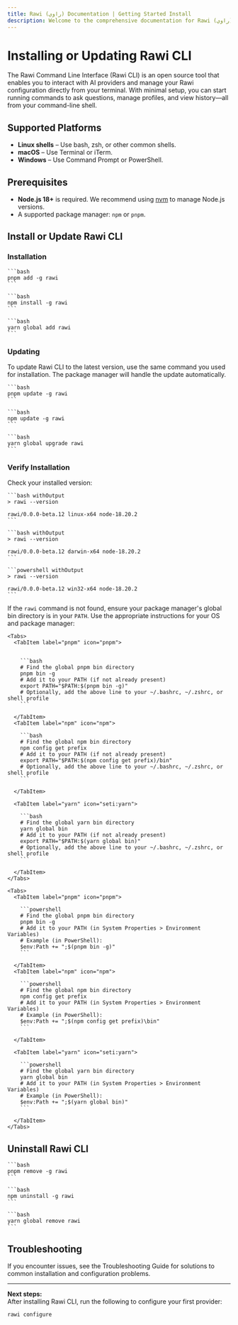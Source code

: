 ```yaml
---
title: Rawi (راوي) Documentation | Getting Started Install
description: Welcome to the comprehensive documentation for Rawi (راوي), a developer-friendly AI-powered CLI tool for your terminal.
---
```



<Clarity />

# Installing or Updating Rawi CLI

The Rawi Command Line Interface (Rawi CLI) is an open source tool that enables you to interact with AI providers and manage your Rawi configuration directly from your terminal. With minimal setup, you can start running commands to ask questions, manage profiles, and view history—all from your command-line shell.

## Supported Platforms

- **Linux shells** – Use bash, zsh, or other common shells.
- **macOS** – Use Terminal or iTerm.
- **Windows** – Use Command Prompt or PowerShell.

## Prerequisites

- **Node.js 18+** is required. We recommend using [nvm](https://github.com/nvm-sh/nvm) to manage Node.js versions.
- A supported package manager: `npm` or `pnpm`.

## Install or Update Rawi CLI

### Installation

<Tabs>
  <TabItem label="pnpm" icon="pnpm">

    ```bash
    pnpm add -g rawi
    ```

  </TabItem>
  <TabItem label="npm" icon="npm">

    ```bash
    npm install -g rawi
    ```

  </TabItem>
  <TabItem label="yarn" icon="seti:yarn">

    ```bash
    yarn global add rawi
    ```

  </TabItem>
</Tabs>

### Updating

To update Rawi CLI to the latest version, use the same command you used for installation. The package manager will handle the update automatically.

<Tabs>
  <TabItem label="pnpm" icon="pnpm">

    ```bash
    pnpm update -g rawi
    ```

  </TabItem>
  <TabItem label="npm" icon="npm">

    ```bash
    npm update -g rawi
    ```

  </TabItem>
  <TabItem label="yarn" icon="seti:yarn">

    ```bash
    yarn global upgrade rawi
    ```

  </TabItem>
</Tabs>

### Verify Installation

Check your installed version:

<Tabs>
  <TabItem label="Linux" icon="linux">

    ```bash withOutput
    > rawi --version

    rawi/0.0.0-beta.12 linux-x64 node-18.20.2
    ```

  </TabItem>
  <TabItem label="macOS">

    ```bash withOutput
    > rawi --version

    rawi/0.0.0-beta.12 darwin-x64 node-18.20.2
    ```

  </TabItem>
  <TabItem label="Windows" icon="seti:windows">

    ```powershell withOutput
    > rawi --version

    rawi/0.0.0-beta.12 win32-x64 node-18.20.2
    ```

  </TabItem>
</Tabs>

If the `rawi` command is not found, ensure your package manager's global bin directory is in your `PATH`. Use the appropriate instructions for your OS and package manager:

<Tabs>

  <TabItem label="Linux/macOS - Global Bin" icon="linux">

    <Tabs>
      <TabItem label="pnpm" icon="pnpm">


        ```bash
        # Find the global pnpm bin directory
        pnpm bin -g
        # Add it to your PATH (if not already present)
        export PATH="$PATH:$(pnpm bin -g)"
        # Optionally, add the above line to your ~/.bashrc, ~/.zshrc, or shell profile
        ```

      </TabItem>
      <TabItem label="npm" icon="npm">

        ```bash
        # Find the global npm bin directory
        npm config get prefix
        # Add it to your PATH (if not already present)
        export PATH="$PATH:$(npm config get prefix)/bin"
        # Optionally, add the above line to your ~/.bashrc, ~/.zshrc, or shell profile
        ```

      </TabItem>

      <TabItem label="yarn" icon="seti:yarn">

        ```bash
        # Find the global yarn bin directory
        yarn global bin
        # Add it to your PATH (if not already present)
        export PATH="$PATH:$(yarn global bin)"
        # Optionally, add the above line to your ~/.bashrc, ~/.zshrc, or shell profile
        ```

      </TabItem>
    </Tabs>

  </TabItem>

  <TabItem label="Windows - Global Bin" icon="seti:windows">

    <Tabs>
      <TabItem label="pnpm" icon="pnpm">

        ```powershell
        # Find the global pnpm bin directory
        pnpm bin -g
        # Add it to your PATH (in System Properties > Environment Variables)
        # Example (in PowerShell):
        $env:Path += ";$(pnpm bin -g)"
        ```

      </TabItem>
      <TabItem label="npm" icon="npm">

        ```powershell
        # Find the global npm bin directory
        npm config get prefix
        # Add it to your PATH (in System Properties > Environment Variables)
        # Example (in PowerShell):
        $env:Path += ";$(npm config get prefix)\bin"
        ```

      </TabItem>

      <TabItem label="yarn" icon="seti:yarn">

        ```powershell
        # Find the global yarn bin directory
        yarn global bin
        # Add it to your PATH (in System Properties > Environment Variables)
        # Example (in PowerShell):
        $env:Path += ";$(yarn global bin)"
        ```

      </TabItem>
    </Tabs>

  </TabItem>
</Tabs>

## Uninstall Rawi CLI

<Tabs>
  <TabItem label="pnpm" icon="pnpm">

    ```bash
    pnpm remove -g rawi
    ```

  </TabItem>
  <TabItem label="npm" icon="npm">

    ```bash
    npm uninstall -g rawi
    ```

  </TabItem>

  <TabItem label="yarn" icon="seti:yarn">

    ```bash
    yarn global remove rawi
    ```

  </TabItem>
</Tabs>

## Troubleshooting

If you encounter issues, see the Troubleshooting Guide for solutions to common installation and configuration problems.

---

**Next steps:**  
After installing Rawi CLI, run the following to configure your first provider:

```bash
rawi configure
```
